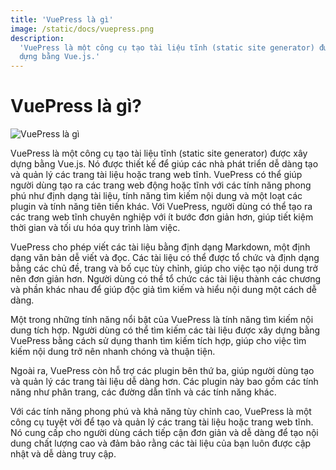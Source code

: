 ```yaml
---
title: 'VuePress là gì'
image: /static/docs/vuepress.png
description:
  'VuePress là một công cụ tạo tài liệu tĩnh (static site generator) được xây
  dựng bằng Vue.js.'
---
```


# VuePress là gì?

![VuePress là gì](/static/docs/vuepress.png)

VuePress là một công cụ tạo tài liệu tĩnh (static site generator) được xây dựng
bằng Vue.js. Nó được thiết kế để giúp các nhà phát triển dễ dàng tạo và quản lý
các trang tài liệu hoặc trang web tĩnh. VuePress có thể giúp người dùng tạo ra
các trang web động hoặc tĩnh với các tính năng phong phú như định dạng tài liệu,
tính năng tìm kiếm nội dung và một loạt các plugin và tính năng tiên tiến khác.
Với VuePress, người dùng có thể tạo ra các trang web tĩnh chuyên nghiệp với ít
bước đơn giản hơn, giúp tiết kiệm thời gian và tối ưu hóa quy trình làm việc.

VuePress cho phép viết các tài liệu bằng định dạng Markdown, một định dạng văn
bản dễ viết và đọc. Các tài liệu có thể được tổ chức và định dạng bằng các chủ
đề, trang và bố cục tùy chỉnh, giúp cho việc tạo nội dung trở nên đơn giản hơn.
Người dùng có thể tổ chức các tài liệu thành các chương và phần khác nhau để
giúp độc giả tìm kiếm và hiểu nội dung một cách dễ dàng.

Một trong những tính năng nổi bật của VuePress là tính năng tìm kiếm nội dung
tích hợp. Người dùng có thể tìm kiếm các tài liệu được xây dựng bằng VuePress
bằng cách sử dụng thanh tìm kiếm tích hợp, giúp cho việc tìm kiếm nội dung trở
nên nhanh chóng và thuận tiện.

Ngoài ra, VuePress còn hỗ trợ các plugin bên thứ ba, giúp người dùng tạo và quản
lý các trang tài liệu dễ dàng hơn. Các plugin này bao gồm các tính năng như phân
trang, các đường dẫn tĩnh và các tính năng khác.

Với các tính năng phong phú và khả năng tùy chỉnh cao, VuePress là một công cụ
tuyệt vời để tạo và quản lý các trang tài liệu hoặc trang web tĩnh. Nó cung cấp
cho người dùng cách tiếp cận đơn giản và dễ dàng để tạo nội dung chất lượng cao
và đảm bảo rằng các tài liệu của bạn luôn được cập nhật và dễ dàng truy cập.
